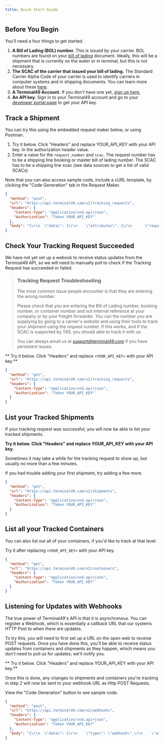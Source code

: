 ```yaml
---
title: Quick Start Guide
---
```


## Before You Begin

You'll need a four things to get started.

1. **A Bill of Lading (BOL) number.** This is issued by your carrier. BOL numbers are found on your [bill of lading](https://en.wikipedia.org/wiki/Bill_of_lading) document. Ideally, this will be a shipment that is currently on the water or in terminal, but this is not necessary.
2. **The SCAC of the carrier that issued your bill of lading.** The Standard Carrier Alpha Code of your carrier is used to identify carriers in computer systems and in shipping documents. You can learn more about these [here](https://en.wikipedia.org/wiki/Standard_Carrier_Alpha_Code).
3. **A Terminal49 Account.** If you don't have one yet, [sign up here.](https://app.terminal49.com/register)
4. **An API key.** Sign in to your Terminal49 account and go to your [developer portal page](https://app.terminal49.com/developers) to get your API key.

## Track a Shipment

You can try this using the embedded request maker below, or using Postman.

1. Try it below. Click "Headers" and replace YOUR_API_KEY with your API key. In the authorization header value.
2. Enter a value for the `request_number` and `scac`. The request number has to be a shipping line booking or master bill of lading number. The SCAC has to be a shipping line scac (see data sources to get a list of valid SCACs)

Note that you can also access sample code, include a cURL template, by clicking the "Code Generation" tab in the Request Maker.

```json http
{
  "method": "post",
  "url": "https://api.terminal49.com/v2/tracking_requests",
  "headers": {
    "Content-Type": "application/vnd.api+json",
    "Authorization": "Token YOUR_API_KEY"
  },
  "body": "{\r\n  \"data\": {\r\n    \"attributes\": {\r\n      \"request_type\": \"bill_of_lading\",\r\n      \"request_number\": \"\",\r\n      \"scac\": \"\"\r\n    },\r\n    \"type\": \"tracking_request\"\r\n  }\r\n}"
}
```

## Check Your Tracking Request Succeeded

We have not yet set up a webook to receive status updates from the Terminal49 API, so we will need to manually poll to check if the Tracking Request has succeeded or failed.



> ### Tracking Request Troubleshooting
> The most common issue people encounter is that they are  entering the wrong number.
>
> Please check that you are entering the Bill of Lading number, booking number, or container number and not internal reference at your company or by your frieght forwarder. You can the number you are supplying by going to a carrier's website and using their tools to track your shipment using the request number. If this works, and if the SCAC is supported by T49, you should able to track it with us.
>
> You can always email us at support@terminal49.com if you have persistent issues.

** Try it below. Click "Headers" and replace `<YOUR_API_KEY>` with your API key.**


```json http
{
  "method": "get",
  "url": "https://api.terminal49.com/v2/tracking_requests",
  "headers": {
    "Content-Type": "application/vnd.api+json",
    "Authorization": "Token YOUR_API_KEY"
  }
}
```

## List your Tracked Shipments

If your tracking request was successful, you will now be able to list your tracked shipments.

**Try it below. Click "Headers" and replace YOUR_API_KEY with your API key.**

Sometimes it may take a while for the tracking request to show up, but usually no more than a few minutes.

If you had trouble adding your first shipment, try adding a few more.

```json http
{
  "method": "get",
  "url": "https://api.terminal49.com/v2/shipments",
  "headers": {
    "Content-Type": "application/vnd.api+json",
    "Authorization": "Token YOUR_API_KEY"
  }
}
```

## List all your Tracked Containers

You can also list out all of your containers, if you'd like to track at that level.

Try it after replacing `<YOUR_API_KEY>` with your API key.

```json http
{
  "method": "get",
  "url": "https://api.terminal49.com/v2/containers",
  "headers": {
    "Content-Type": "application/vnd.api+json",
    "Authorization": "Token YOUR_API_KEY"
  }
}
```


## Listening for Updates with Webhooks

The true power of Terminal49's API is that it is asynchronous. You can register a Webhook, which is essentially a callback URL that our systems HTTP Post to when there are updates.

To try this, you will need to first set up a URL on the open web to receive POST requests. Once you have done this, you'll be able to receive status updates from containers and shipments as they happen, which means you don't need to poll us for updates; we'll notify you.

** Try it below. Click "Headers" and replace YOUR_API_KEY with your API key.**

Once this is done, any changes to shipments and containers you're tracking in step 2 will now be sent to your webhook URL as Http POST Requests.

View the "Code Generation" button to see sample code.

```json http
{
  "method": "post",
  "url": "https://api.terminal49.com/v2/webhooks",
  "headers": {
    "Content-Type": "application/vnd.api+json",
    "Authorization": "Token YOUR_API_KEY"
  },
  "body": "{\r\n  \"data\": {\r\n    \"type\": \"webhook\",\r\n    \"attributes\": {\r\n      \"url\": \"https:\/\/webhook.site\/\",\r\n      \"active\": true,\r\n      \"events\": [\r\n        \"*\"\r\n      ]\r\n    }\r\n  }\r\n}"
}
```